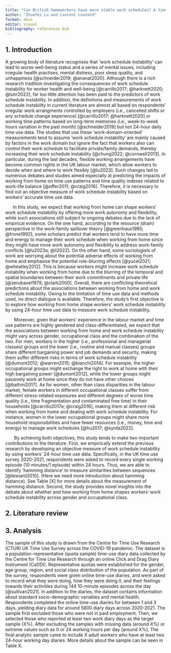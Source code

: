 ```yaml
---
title: "Can British homeworkers have more stable work schedules? A time-use approach to measure work schedule instability"
author: "Zhuofei Lu and Laurent Lesnard"
format: docx
editor: visual
bibliography: references.bib
---
```


## 1. Introduction

A growing body of literature recognises that 'work schedule instability' can lead to worse well-being status and a series of mental issues, including irregular health practises, mental distress, poor sleep quality, and unhappiness [@schneider2019; @ananat2020]. Although there is a rich research tradition investigating the consequences of work schedule instability for worker health and well-being [@carrillo2017; @harknett2020; @luhr2022], far too little attention has been paid to the predictors of work schedule instability. In addition, the definitions and measurements of work schedule instability in current literature are almost all based on respondents' irregular work arrangments controlled by employers (i.e., cancelled shifts or any schedule change experience) [@carrillo2017; @harknett2020] or working time patterns based on long-term memories (i.e., week-to-week hours variation in the past month) [@schneider2019] but not 24-hour daily time use data. The studies that use these 'work-domain-oriented' measurements tend to assume 'work schedule instability' are mainly caused by factors in the work domain but ignore the fact that workers also can control their work schedule to facilitate private/family demands, thereby increasing their work schedule instability [@chung2022; @cornwell2013]. In particular, during the last decades, flexible working arrangements have become common rights in the UK labour market, which allow workers to decide when and where to work flexibly [@lu2023]. Such changes led to numerous debates and studies aimed especially at predicting the impacts of working from home on time use patterns and time quality indexes related to work-life balance [@offer2011; @craig2016]. Therefore, it is necessary to find out an objective measure of work schedule instability based on workers' accurate time use data.

      In this study, we expect that working from home can shape workers' work schedule instability by offering more work autonomy and flexibility, while such associations still subject to ongoing debates due to the lack of empirical evidence. On the one hand, according to the resource (drain) perspective in the work‐family spillover theory [@greenhaus1985; @frone1992], some scholars predict that workers tend to have more time and energy to manage their work schedule when working from home since they might have more work autonomy and flexibility to address work-family conflicts [@lu2023a; @li2022]. On the other hand, some sociologists of work are worrying about the potential adverse effects of working from home and emphasise the potential role-blurring effects [@yucel2021; @wheatley2012]. This is because workers might increase work schedule instability when working from home due to the blurring of the temporal and spatial boundaries between their work commitments and private life [@zerubavel1979; @clark2000]. Overall, there are conflicting theoretical predictions about the associations between working from home and work schedule instability. Owing to the limitation of time use data and methods used, no direct dialogue is available. Therefore, the study's first objective is to explore how working from home shape workers' work schedule instability by using 24-hour time use data to measure work schedule instability.

       Moreover, given that workers' experience in the labour market and time use patterns are highly gendered and class-differentiated, we expect that the associations between working from home and work schedule instability might vary across gender, occupational class and the combination of the two. For men, workers in the higher (i.e., professional and managerial classes) groups and the lower (i.e., routine and manual classes) groups share different bargaining power and job demands and security, making them suffer different risks in terms of work schedule instability [@dumont2012; @warren2015; @bianchi2014]. For example, the higher occupational groups might exchange the right to work at home with their high bargaining power [@dumont2012], while the lower groups might passively work at home since they do not have other choices [@bathini2017]. As for women, other than class disparities in the labour market, female workers in different occupational classes suffer from different stress-related exposures and different degrees of worse time quality (i.e., time fragmentation and contaminated free time) in their households [@carrillo2017a; @craig2016], making them at different risk when working from home and dealing with work schedule instability. For instance, women in the lower occupational groups might share more household responsibilities and have fewer resources (i.e., money, time and energy) to manage work schedules [@hu2017; @syrda2022].

       By achieving both objectives, this study tends to make two important contributions to the literature. First, we empirically extend the previous research by developing an objective measure of work schedule instability by using workers' 24-hour time use data. Specifically, in the UK time use survey 2020-2021, respondents were asked to record every single working episode (10 minutes/1 episode) within 24 hours. Thus, we are able to identify 'hamming distance' to measure similarities between sequences [@lesnard2010]. (Here we need more introduction about hamming distance). See Table \[X\] for more details about the measurement of hamming distance. Second, the study provides novel insights into the debate about whether and how working from home shapes workers' work schedule instability across gender and occupational class.

## 2. Literature review

## 3. Analysis

The sample of this study is drawn from the Centre for Time Use Research (CTUR) UK Time Use Survey across the COVID-19 pandemic. The dataset is a population-representative (quota sample) time-use diary data collected by the Centre for Time Use Research through an online Click and Drag Diary Instrument (CaDDI). Representative quotas were established for the gender, age group, region, and social class distribution of the population. As part of the survey, respondents were given online time-use diaries, and were asked to record what they were doing, how they were doing it, and their feelings towards their activities during 144 10-minute episodes across the day [@sullivan2021]. In addition to the diaries, the dataset contains information about standard socio-demographic variables and mental health. Respondents completed the online time-use diaries for between 1 and 3 days, yielding diary data for around 5800 diary days across 2020-2021. The sample first excluded those who were not in paid employment. Then, we selected those who reported at least two work diary days as the target sample (X%). After excluding the samples with missing data (around X%) or extreme values such as 0 or 24 working hours per day (around X%), The final analytic sample came to include X adult workers who have at least two 24-hour working day diaries. More details about the sample can be seen in Table X.
